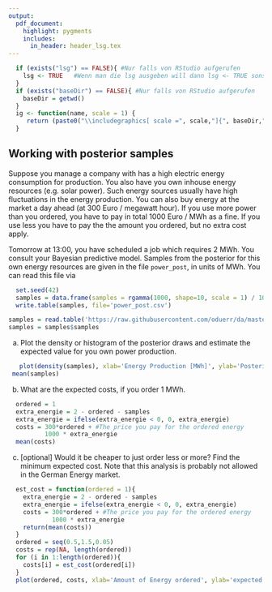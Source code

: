 ```yaml
---
output:
  pdf_document:
    highlight: pygments
    includes:
      in_header: header_lsg.tex
---
```

```r
  if (exists("lsg") == FALSE){ #Nur falls von RStudio aufgerufen
    lsg <- TRUE   #Wenn man die lsg ausgeben will dann lsg <- TRUE sonst 
  }
  if (exists("baseDir") == FALSE){ #Nur falls von RStudio aufgerufen
    baseDir = getwd()
  }
  ig <- function(name, scale = 1) {
     return (paste0("\\includegraphics[ scale =", scale,"]{", baseDir,"/", name, "}"))
  }
```


## Working with posterior samples

Suppose you manage a company with has a high electric energy consumption for production. You also have you own inhouse energy resources (e.g. solar power). Such energy sources usually have high fluctuations in the energy production. You can also buy energy at the market a day ahead (at 300 Euro / megawatt hour). If you use more power than you ordered, you have to pay in total 1000 Euro / MWh as a fine. If you use less you have to pay the the amount you ordered, but no extra cost apply.

Tomorrow at 13:00, you have scheduled a job which requires 2 MWh. You consult your Bayesian predictive model. Samples from the posterior for this own energy resources are given in the file `power_post`, in units of MWh. You can read this file via

```r
  set.seed(42)
  samples = data.frame(samples = rgamma(1000, shape=10, scale = 1) / 10)
  write.table(samples, file='power_post.csv')
```

```r
samples = read.table('https://raw.githubusercontent.com/oduerr/da/master/lab/posterior_samples/power_post.csv')
samples = samples$samples
```


a) Plot the density or histogram of the posterior draws and estimate the expected value for you own power production.

```r
   plot(density(samples), xlab='Energy Production [MWh]', ylab='Posterior Density', main='Inhouse Power Production Forcast')
 mean(samples)
```

b) What are the expected costs, if you order 1 MWh. 
```r
  ordered = 1
  extra_energie = 2 - ordered - samples 
  extra_energie = ifelse(extra_energie < 0, 0, extra_energie)
  costs = 300*ordered + #The price you pay for the ordered energy
          1000 * extra_energie 
  mean(costs)
```

c) [optional] Would it be cheaper to just order less or more? Find the minimum expected cost. Note that this analysis is probably not allowed in the German Energy market.
```r
  est_cost = function(ordered = 1){
    extra_energie = 2 - ordered - samples 
    extra_energie = ifelse(extra_energie < 0, 0, extra_energie)
    costs = 300*ordered + #The price you pay for the ordered energy
            1000 * extra_energie 
    return(mean(costs))
  }
  ordered = seq(0.5,1.5,0.05)
  costs = rep(NA, length(ordered))
  for (i in 1:length(ordered)){
    costs[i] = est_cost(ordered[i])
  }
  plot(ordered, costs, xlab='Amount of Energy ordered', ylab='expected costs')
```




